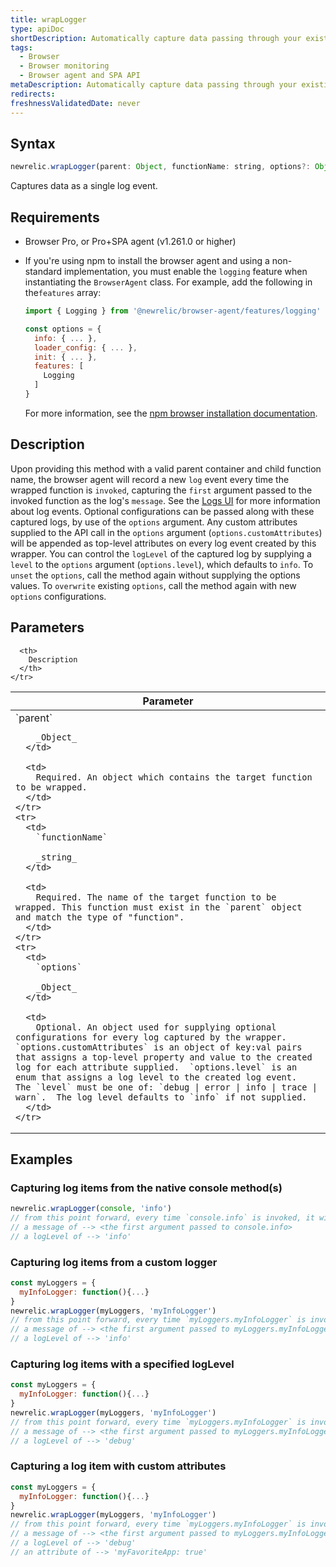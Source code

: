 ```yaml
---
title: wrapLogger
type: apiDoc
shortDescription: Automatically capture data passing through your existing logger methods as log events.
tags:
  - Browser
  - Browser monitoring
  - Browser agent and SPA API
metaDescription: Automatically capture data passing through your existing logger methods as log events.
redirects:
freshnessValidatedDate: never
---
```


## Syntax

```js
newrelic.wrapLogger(parent: Object, functionName: string, options?: Object<{ customAttributes?: Object, level?: 'debug|error|info|trace|warn'}>)
```

Captures data as a single log event.

## Requirements

* Browser Pro, or Pro+SPA agent (v1.261.0 or higher)
* If you're using npm to install the browser agent and using a non-standard implementation, you must enable the `logging` feature when instantiating the `BrowserAgent` class. For example, add the following in the`features` array:

  ```js
  import { Logging } from '@newrelic/browser-agent/features/logging'

  const options = {
    info: { ... },
    loader_config: { ... },
    init: { ... },
    features: [
      Logging
    ]
  }
  ```

  For more information, see the [npm browser installation documentation](https://www.npmjs.com/package/@newrelic/browser-agent#new-relic-browser-agent).

## Description
Upon providing this method with a valid parent container and child function name, the browser agent will record a new `log` event every time the wrapped function is `invoked`, capturing the `first` argument passed to the invoked function as the log's `message`. See the [Logs UI](https://docs.newrelic.com/docs/logs/ui-data/use-logs-ui/) for more information about log events. Optional configurations can be passed along with these captured logs, by use of the `options` argument. Any custom attributes supplied to the API call in the `options` argument (`options.customAttributes`) will be appended as top-level attributes on every log event created by this wrapper. You can control the `logLevel` of the captured log by supplying a `level` to the `options` argument (`options.level`), which defaults to `info`. To `unset` the `options`, call the method again without supplying the options values. To `overwrite` existing `options`, call the method again with new `options` configurations.

## Parameters

<table>
  <thead>
    <tr>
      <th width="25%">
        Parameter
      </th>

      <th>
        Description
      </th>
    </tr>
  </thead>

  <tbody>
    <tr>
      <td>
        `parent`

        _Object_
      </td>

      <td>
        Required. An object which contains the target function to be wrapped.
      </td>
    </tr>
    <tr>
      <td>
        `functionName`

        _string_
      </td>

      <td>
        Required. The name of the target function to be wrapped. This function must exist in the `parent` object and match the type of "function".
      </td>
    </tr>
    <tr>
      <td>
        `options`

        _Object_
      </td>

      <td>
        Optional. An object used for supplying optional configurations for every log captured by the wrapper. `options.customAttributes` is an object of key:val pairs that assigns a top-level property and value to the created log for each attribute supplied.  `options.level` is an enum that assigns a log level to the created log event.  The `level` must be one of: `debug | error | info | trace | warn`.  The log level defaults to `info` if not supplied.
      </td>
    </tr>
  </tbody>
</table>

## Examples

### Capturing log items from the native console method(s)
```js
newrelic.wrapLogger(console, 'info')
// from this point forward, every time `console.info` is invoked, it will save a log event with:
// a message of --> <the first argument passed to console.info>
// a logLevel of --> 'info'
```

### Capturing log items from a custom logger

```js
const myLoggers = {
  myInfoLogger: function(){...}
}
newrelic.wrapLogger(myLoggers, 'myInfoLogger')
// from this point forward, every time `myLoggers.myInfoLogger` is invoked, it will save a log event with:
// a message of --> <the first argument passed to myLoggers.myInfoLogger>
// a logLevel of --> 'info'
```

### Capturing log items with a specified logLevel

```js
const myLoggers = {
  myInfoLogger: function(){...}
}
newrelic.wrapLogger(myLoggers, 'myInfoLogger')
// from this point forward, every time `myLoggers.myInfoLogger` is invoked, it will save a log event with:
// a message of --> <the first argument passed to myLoggers.myInfoLogger>
// a logLevel of --> 'debug'
```

### Capturing a log item with custom attributes

```js
const myLoggers = {
  myInfoLogger: function(){...}
}
newrelic.wrapLogger(myLoggers, 'myInfoLogger')
// from this point forward, every time `myLoggers.myInfoLogger` is invoked, it will save a log event with:
// a message of --> <the first argument passed to myLoggers.myInfoLogger>
// a logLevel of --> 'debug'
// an attribute of --> 'myFavoriteApp: true'
```
